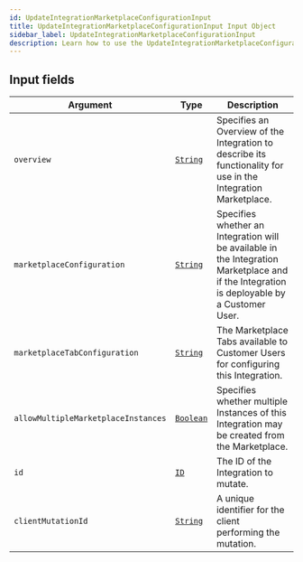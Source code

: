 ```yaml
---
id: UpdateIntegrationMarketplaceConfigurationInput
title: UpdateIntegrationMarketplaceConfigurationInput Input Object
sidebar_label: UpdateIntegrationMarketplaceConfigurationInput
description: Learn how to use the UpdateIntegrationMarketplaceConfigurationInput Input Object for 's API.
---
```


## Input fields

| Argument                            | Type                                       | Description                                                                                                                                |
| ----------------------------------- | ------------------------------------------ | ------------------------------------------------------------------------------------------------------------------------------------------ |
| `overview`                          | [`String`](api/schema/scalar/String.mdx)   | Specifies an Overview of the Integration to describe its functionality for use in the Integration Marketplace.                             |
| `marketplaceConfiguration`          | [`String`](api/schema/scalar/String.mdx)   | Specifies whether an Integration will be available in the Integration Marketplace and if the Integration is deployable by a Customer User. |
| `marketplaceTabConfiguration`       | [`String`](api/schema/scalar/String.mdx)   | The Marketplace Tabs available to Customer Users for configuring this Integration.                                                         |
| `allowMultipleMarketplaceInstances` | [`Boolean`](api/schema/scalar/Boolean.mdx) | Specifies whether multiple Instances of this Integration may be created from the Marketplace.                                              |
| `id`                                | [`ID`](api/schema/scalar/ID.mdx)           | The ID of the Integration to mutate.                                                                                                       |
| `clientMutationId`                  | [`String`](api/schema/scalar/String.mdx)   | A unique identifier for the client performing the mutation.                                                                                |
